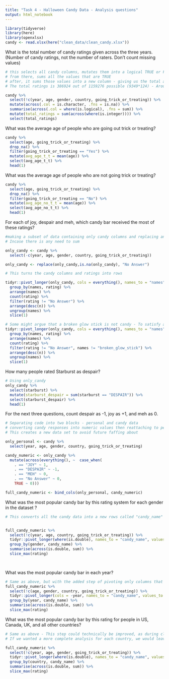 ```yaml
---
title: "Task 4 - Halloween Candy Data - Analysis questions"
output: html_notebook
---
```



```r
library(tidyverse)
library(here)
library(openxlsx)
candy <- read.xlsx(here("clean_data/clean_candy.xlsx"))
```

What is the total number of candy ratings given across the three years. (Number of candy ratings, not the number of raters. Don’t count missing values)

```r
# this selects all candy columns, mutates them into a logical TRUE or FALSE depending on if they are NA or if they have values
# from there, sums all the values that are TRUE
# after, it sums those values into a new column - giving us the total amount of ratings
# The total ratings is 386924 out of 1159276 possible (9349*124) - Around 33%

candy %>% 
  select(!c(year, age, gender, country, going_trick_or_treating)) %>% 
  mutate(across(.col = is.character, .fns = is.na)) %>% 
  summarise(across(.col = where(is.logical), .fns = sum)) %>%
  mutate(total_ratings = sum(across(where(is.integer)))) %>% 
  select(total_ratings)
```

What was the average age of people who are going out trick or treating?

```r
candy %>% 
  select(age, going_trick_or_treating) %>% 
  drop_na() %>% 
  filter(going_trick_or_treating == "Yes") %>% 
  mutate(avg_age_t_t = mean(age)) %>% 
  select(avg_age_t_t) %>% 
  head(1)
```


What was the average age of people who are not going trick or treating?

```r
candy %>% 
  select(age, going_trick_or_treating) %>% 
  drop_na() %>% 
  filter(going_trick_or_treating == "No") %>% 
  mutate(avg_age_no_t_t = mean(age)) %>% 
  select(avg_age_no_t_t) %>% 
  head(1)
```


For each of joy, despair and meh, which candy bar received the most of these ratings?

```r
#making a subset of data containing only candy columns and replacing any NA's with characters "No Answer" 
# Incase there is any need to sum

only_candy <- candy %>% 
  select(-c(year, age, gender, country, going_trick_or_treating)) 

only_candy <- replace(only_candy,is.na(only_candy), "No Answer")

# This turns the candy columns and ratings into rows

tidyr::pivot_longer(only_candy, cols = everything(), names_to = "names", values_to = "rating") %>% 
  group_by(names, rating) %>% 
  arrange(names) %>% 
  count(rating) %>% 
  filter(rating != "No Answer") %>% 
  arrange(desc(n)) %>% 
  ungroup(names) %>% 
  slice(1)

# Some might argue that a broken glow stick is not candy - To satisfy any nitpickers, here is the answer if they are excluded
tidyr::pivot_longer(only_candy, cols = everything(), names_to = "names", values_to = "rating") %>% 
  group_by(names, rating) %>% 
  arrange(names) %>% 
  count(rating) %>% 
  filter(rating != "No Answer", names != "broken_glow_stick") %>% 
  arrange(desc(n)) %>% 
  ungroup(names) %>% 
  slice(1)


```

How many people rated Starburst as despair?

```r
# Using only_candy
only_candy %>% 
  select(starburst) %>% 
  mutate(starburst_despair = sum(starburst == "DESPAIR")) %>% 
  select(starburst_despair) %>% 
  head(1)
```


For the next three questions, count despair as -1, joy as +1, and meh as 0.
```r
# Separating code into two blocks - personal and candy data
# converting candy responses into numeric values then reattaching to personal data
# This creates a new data set to avoid future faffing about

only_personal <- candy %>% 
  select(year, age, gender, country, going_trick_or_treating)

candy_numeric <- only_candy %>%
  mutate(across(everything(), ~  case_when(
    . == "JOY" ~ 1,
    . == "DESPAIR" ~ -1,
    . == "MEH" ~ 0,
    . == "No Answer" ~ 0,
    TRUE ~ 0))) 

full_candy_numeric <- bind_cols(only_personal, candy_numeric)

```

What was the most popular candy bar by this rating system for each gender in the dataset ?

```r
# This converts all the candy data into a new rows called "candy_name" and "rating" to allow the total rating to be counted


full_candy_numeric %>%
  select(!c(year, age, country, going_trick_or_treating)) %>% 
  tidyr::pivot_longer(where(is.double), names_to = "candy_name", values_to = "rating") %>% 
  group_by(gender, candy_name) %>% 
  summarise(across(is.double, sum)) %>% 
  slice_max(rating)

  
```

What was the most popular candy bar in each year?


```r
# Same as above, but with the added step of pivoting only columns that are not year 
full_candy_numeric %>%
  select(!c(age, gender, country, going_trick_or_treating)) %>% 
  tidyr::pivot_longer(cols = -year, names_to = "candy_name", values_to = "rating") %>% 
  group_by(year, candy_name) %>% 
  summarise(across(is.double, sum)) %>% 
  slice_max(rating)

```

What was the most popular candy bar by this rating for people in US, Canada, UK, and all other countries?

```r
# Same as above - This step could technically be improved, as during cleaning, i elected to replace anything that wasn't US, Canada, or UK with other
# If we wanted a more complete analysis for each country, we would leave other countries as they were.

full_candy_numeric %>%
  select(!c(year, age, gender, going_trick_or_treating)) %>% 
  tidyr::pivot_longer(where(is.double), names_to = "candy_name", values_to = "rating") %>% 
  group_by(country, candy_name) %>% 
  summarise(across(is.double, sum)) %>% 
  slice_max(rating)
```

